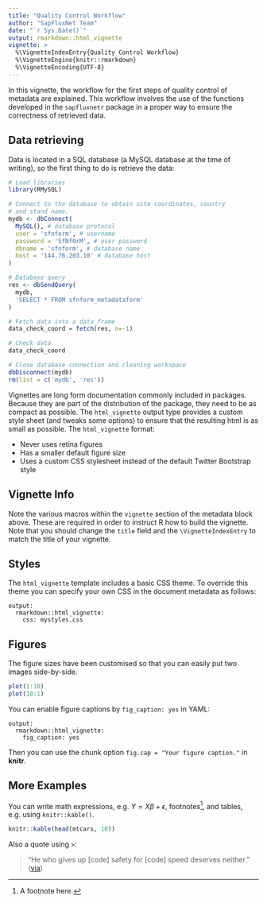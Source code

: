 ```yaml
---
title: "Quality Control Workflow"
author: "SapFluxNet Team"
date: "`r Sys.Date()`"
output: rmarkdown::html_vignette
vignette: >
  %\VignetteIndexEntry{Quality Control Workflow}
  %\VignetteEngine{knitr::rmarkdown}
  %\VignetteEncoding{UTF-8}
---
```


In this vignette, the workflow for the first steps of quality control of metadata
are explained. This workflow involves the use of the functions developed in the
`sapfluxnetr` package in a proper way to ensure the correctness of retrieved data.

## Data retrieving

Data is located in a SQL database (a MySQL database at the time of writing), so
the first thing to do is retrieve the data:

```r
# Load libraries
library(RMySQL)

# Connect to the database to obtain site coordinates, country
# and stand name.
mydb <- dbConnect(
  MySQL(), # database protocol
  user = 'sfnform', # username
  password = '5fNf0rM', # user password
  dbname = 'sfnform', # database name
  host = '144.76.203.10' # database host
)

# Database query
res <- dbSendQuery(
  mydb,
  'SELECT * FROM sfnform_metadataform'
)

# Fetch data into a data_frame
data_check_coord = fetch(res, n=-1)

# Check data
data_check_coord

# Close database connection and cleaning workspace
dbDisconnect(mydb)
rm(list = c('mydb', 'res'))
```


Vignettes are long form documentation commonly included in packages. Because they are part of the distribution of the package, they need to be as compact as possible. The `html_vignette` output type provides a custom style sheet (and tweaks some options) to ensure that the resulting html is as small as possible. The `html_vignette` format:

- Never uses retina figures
- Has a smaller default figure size
- Uses a custom CSS stylesheet instead of the default Twitter Bootstrap style

## Vignette Info

Note the various macros within the `vignette` section of the metadata block above. These are required in order to instruct R how to build the vignette. Note that you should change the `title` field and the `\VignetteIndexEntry` to match the title of your vignette.

## Styles

The `html_vignette` template includes a basic CSS theme. To override this theme you can specify your own CSS in the document metadata as follows:

    output: 
      rmarkdown::html_vignette:
        css: mystyles.css

## Figures

The figure sizes have been customised so that you can easily put two images side-by-side. 

```r
plot(1:10)
plot(10:1)
```

You can enable figure captions by `fig_caption: yes` in YAML:

    output:
      rmarkdown::html_vignette:
        fig_caption: yes

Then you can use the chunk option `fig.cap = "Your figure caption."` in **knitr**.

## More Examples

You can write math expressions, e.g. $Y = X\beta + \epsilon$, footnotes^[A footnote here.], and tables, e.g. using `knitr::kable()`.

```r
knitr::kable(head(mtcars, 10))
```

Also a quote using `>`:

> "He who gives up [code] safety for [code] speed deserves neither."
([via](https://twitter.com/hadleywickham/status/504368538874703872))
